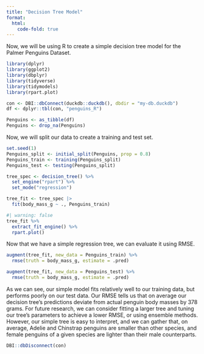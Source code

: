 ```yaml
---
title: "Decision Tree Model"
format:
  html:
    code-fold: true
---
```


Now, we will be using R to create a simple decision tree model for the Palmer Penguins Dataset.

```r
library(dplyr)
library(ggplot2)
library(dbplyr)
library(tidyverse)
library(tidymodels)
library(rpart.plot)

con <- DBI::dbConnect(duckdb::duckdb(), dbdir = "my-db.duckdb")
df <- dplyr::tbl(con, "penguins_R")
```

```r
Penguins <- as_tibble(df)
Penguins <- drop_na(Penguins)
```

Now, we will split our data to create a training and test set.

```r
set.seed(1)
Penguins_split <- initial_split(Penguins, prop = 0.8)
Penguins_train <- training(Penguins_split)
Penguins_test <- testing(Penguins_split)
```

```r
tree_spec <- decision_tree() %>%   
  set_engine("rpart") %>%
  set_mode("regression")
```

```r
tree_fit <- tree_spec |>
  fit(body_mass_g ~ ., Penguins_train)
```

```r
#| warning: false 
tree_fit %>%
  extract_fit_engine() %>%
  rpart.plot()
```

Now that we have a simple regression tree, we can evaluate it using RMSE.

```r
augment(tree_fit, new_data = Penguins_train) %>%   
  rmse(truth = body_mass_g, estimate = .pred)
```

```r
augment(tree_fit, new_data = Penguins_test) %>%   
  rmse(truth = body_mass_g, estimate = .pred)
```

As we can see, our simple model fits relatively well to our training data, but performs poorly on our test data. Our RMSE tells us that on average our decision tree's predictions deviate from actual penguin body masses by 378 grams. For future research, we can consider fitting a larger tree and tuning our tree's parameters to achieve a lower RMSE, or using ensemble methods. However, our simple tree is easy to interpret, and we can gather that, on average, Adelie and Chinstrap penguins are smaller than other species, and female penguins of a given species are lighter than their male counterparts.

```r
DBI::dbDisconnect(con)
```
